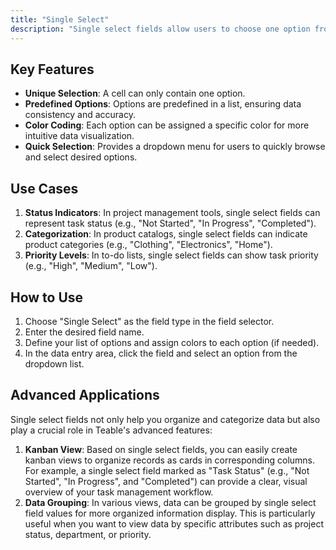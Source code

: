 ```yaml
---
title: "Single Select"
description: "Single select fields allow users to choose one option from a predefined list of choices. When an option is selected, any existing selection in the cell is automatically deselected."
---
```


## Key Features

* **Unique Selection**: A cell can only contain one option.
* **Predefined Options**: Options are predefined in a list, ensuring data consistency and accuracy.
* **Color Coding**: Each option can be assigned a specific color for more intuitive data visualization.
* **Quick Selection**: Provides a dropdown menu for users to quickly browse and select desired options.

## Use Cases

1. **Status Indicators**: In project management tools, single select fields can represent task status (e.g., "Not Started", "In Progress", "Completed").
2. **Categorization**: In product catalogs, single select fields can indicate product categories (e.g., "Clothing", "Electronics", "Home").
3. **Priority Levels**: In to-do lists, single select fields can show task priority (e.g., "High", "Medium", "Low").

## How to Use

1. Choose "Single Select" as the field type in the field selector.
2. Enter the desired field name.
3. Define your list of options and assign colors to each option (if needed).
4. In the data entry area, click the field and select an option from the dropdown list.

## Advanced Applications

Single select fields not only help you organize and categorize data but also play a crucial role in Teable's advanced features:

1. **Kanban View**: Based on single select fields, you can easily create kanban views to organize records as cards in corresponding columns. For example, a single select field marked as "Task Status" (e.g., "Not Started", "In Progress", and "Completed") can provide a clear, visual overview of your task management workflow.
2. **Data Grouping**: In various views, data can be grouped by single select field values for more organized information display. This is particularly useful when you want to view data by specific attributes such as project status, department, or priority.
